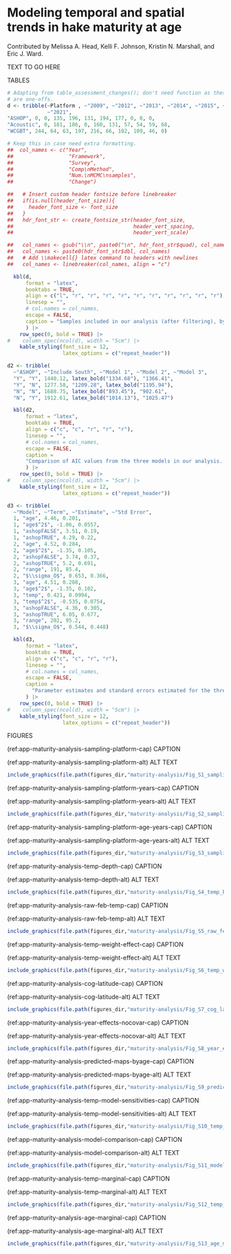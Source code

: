 \newpage

\rfoot{Maturity analysis}

# Modeling temporal and spatial trends in hake maturity at age {#sec:app-maturity-analysis}

Contributed by Melissa A. Head, Kelli F. Johnson, Kristin N. Marshall, and Eric
J. Ward.

TEXT TO GO HERE

TABLES

```r

# Adapting from table_assessment_changes(); don't need function as these tables
# are one-offs.
d <- tribble(~Platform , ~"2009", ~"2012", ~"2013", ~"2014", ~"2015", ~"2016", ~"2017", ~"2018", ~"2019",
             ~"2021",
"ASHOP", 0, 0, 135, 196, 131, 194, 177, 0, 0, 0,
"Acoustic", 0, 181, 186, 0, 160, 131, 57, 54, 59, 68,
"WCGBT", 244, 64, 63, 197, 216, 66, 102, 109, 46, 0)

# Keep this in case need extra formatting.
##  col_names <- c("Year",
##                  "Framework",
##                  "Survey",
##                  "Comp\nMethod",
##                  "Num.\nMCMC\nsamples",
##                  "Change")

##   # Insert custom header fontsize before linebreaker
##   if(is.null(header_font_size)){
##     header_font_size <- font_size
##   }
##   hdr_font_str <- create_fontsize_str(header_font_size,
##                                       header_vert_spacing,
##                                       header_vert_scale)

##   col_names <- gsub("\\n", paste0("\n", hdr_font_str$quad), col_names)
##   col_names <- paste0(hdr_font_str$dbl, col_names)
##   # Add \\makecell{} latex command to headers with newlines
##   col_names <- linebreaker(col_names, align = "c")

  kbl(d,
      format = "latex",
      booktabs = TRUE,
      align = c("l", "r", "r", "r", "r", "r", "r", "r", "r", "r", "r"),
      linesep = "",
      # col.names = col_names,
      escape = FALSE,
      caption = "Samples included in our analysis (after filtering), by sampling platform and year."
      ) |>
    row_spec(0, bold = TRUE) |>
#    column_spec(ncol(d), width = "5cm") |>
    kable_styling(font_size = 12,
                  latex_options = c("repeat_header"))
```



```r
d2 <- tribble(
  ~"ASHOP", ~"Include South", ~"Model 1", ~"Model 2", ~"Model 3",
  "Y", "Y", 1440.12, latex_bold("1334.68"), "1366.41",
  "Y", "N", 1277.58, "1209.28", latex_bold("1195.94"),
  "N", "N", 1688.75, latex_bold("893.45"), "902.61",
  "N", "Y", 1912.61, latex_bold("1014.13"), "1025.47")

  kbl(d2,
      format = "latex",
      booktabs = TRUE,
      align = c("c", "c", "r", "r", "r"),
      linesep = "",
      # col.names = col_names,
      escape = FALSE,
      caption =
      "Comparison of AIC values from the three models in our analysis. Model~1 represents the baseline model, Model~2 represents the model with spatiotemporal variation but no covariates, and Model~3 represents the model with spatial variation and a temperature effect. For the temperature effect, this table represents estimates from models using temperature in February, at a depth of 130.67~m, and only north of Pt. Conception. The best models for each combination are in bold."
      ) |>
    row_spec(0, bold = TRUE) |>
#    column_spec(ncol(d), width = "5cm") |>
    kable_styling(font_size = 12,
                  latex_options = c("repeat_header"))
```


```r
d3 <- tribble(
  ~"Model", ~"Term", ~"Estimate", ~"Std Error",
  1, "age", 4.46, 0.201,
  1, "age$^2$", -1.06, 0.0557,
  1, "ashopFALSE", 3.51, 0.19,
  1, "ashopTRUE", 4.29, 0.22,
  2, "age", 4.52, 0.284,
  2, "age$^2$", -1.35, 0.105,
  2, "ashopFALSE", 3.74, 0.37,
  2, "ashopTRUE", 5.2, 0.691,
  2, "range", 191, 85.4,
  2, "$\\sigma_O$", 0.653, 0.366,
  3, "age", 4.51, 0.288,
  3, "age$^2$", -1.35, 0.102,
  3, "temp", 0.421, 0.0994,
  3, "temp$^2$", -0.535, 0.0754,
  3, "ashopFALSE", 4.36, 0.305,
  3, "ashopTRUE", 6.05, 0.677,
  3, "range", 202, 95.2,
  3, "$\\sigma_O$", 0.544, 0.448)

  kbl(d3,
      format = "latex",
      booktabs = TRUE,
      align = c("c", "c", "r", "r"),
      linesep = "",
      # col.names = col_names,
      escape = FALSE,
      caption =
        "Parameter estimates and standard errors estimated for the three models of maturity in our analyses (including ASHOP samples, and only samples north of Pt.~Conception). Fixed effect parameter estimates are in logit space. The spatial range and spatial variance ($\\sigma_O$) are also included for models with those terms."
      ) |>
    row_spec(0, bold = TRUE) |>
#    column_spec(ncol(d), width = "5cm") |>
    kable_styling(font_size = 12,
                  latex_options = c("repeat_header"))
```






FIGURES

(ref:app-maturity-analysis-sampling-platform-cap) CAPTION

(ref:app-maturity-analysis-sampling-platform-alt) ALT TEXT

```r

include_graphics(file.path(figures_dir,"maturity-analysis/Fig_S1_samplingplatform.png"), error = FALSE)
```

<!--






-->

(ref:app-maturity-analysis-sampling-platform-years-cap) CAPTION

(ref:app-maturity-analysis-sampling-platform-years-alt) ALT TEXT

```r

include_graphics(file.path(figures_dir,"maturity-analysis/Fig_S2_samplingplatform_years.png"), error = FALSE)
```


(ref:app-maturity-analysis-sampling-platform-age-years-cap) CAPTION

(ref:app-maturity-analysis-sampling-platform-age-years-alt) ALT TEXT

```r

include_graphics(file.path(figures_dir,"maturity-analysis/Fig_S3_samplingplatform_age_years.png"), error = FALSE)
```



(ref:app-maturity-analysis-temp-depth-cap) CAPTION

(ref:app-maturity-analysis-temp-depth-alt) ALT TEXT

```r

include_graphics(file.path(figures_dir,"maturity-analysis/Fig_S4_temp_by_depth.png.png"), error = FALSE)
```


(ref:app-maturity-analysis-raw-feb-temp-cap) CAPTION

(ref:app-maturity-analysis-raw-feb-temp-alt) ALT TEXT

```r

include_graphics(file.path(figures_dir,"maturity-analysis/Fig_S5_raw_feb_temp.png"), error = FALSE)
```

(ref:app-maturity-analysis-temp-weight-effect-cap) CAPTION

(ref:app-maturity-analysis-temp-weight-effect-alt) ALT TEXT

```r

include_graphics(file.path(figures_dir,"maturity-analysis/Fig_S6_temp_weight_effect.png"), error = FALSE)
```

(ref:app-maturity-analysis-cog-latitude-cap) CAPTION

(ref:app-maturity-analysis-cog-latitude-alt) ALT TEXT

```r

include_graphics(file.path(figures_dir,"maturity-analysis/Fig_S7_cog_latitude.png"), error = FALSE)
```


(ref:app-maturity-analysis-year-effects-nocovar-cap) CAPTION

(ref:app-maturity-analysis-year-effects-nocovar-alt) ALT TEXT

```r

include_graphics(file.path(figures_dir,"maturity-analysis/Fig_S8_year_effects_nocovar.png"), error = FALSE)
```



(ref:app-maturity-analysis-predicted-maps-byage-cap) CAPTION

(ref:app-maturity-analysis-predicted-maps-byage-alt) ALT TEXT

```r

include_graphics(file.path(figures_dir,"maturity-analysis/Fig_S9_predicted_maps_byage.png"), error = FALSE)
```

(ref:app-maturity-analysis-temp-model-sensitivities-cap) CAPTION

(ref:app-maturity-analysis-temp-model-sensitivities-alt) ALT TEXT

```r

include_graphics(file.path(figures_dir,"maturity-analysis/Fig_S10_temp_model_sensitivities.png"), error = FALSE)
```

(ref:app-maturity-analysis-model-comparison-cap) CAPTION

(ref:app-maturity-analysis-model-comparison-alt) ALT TEXT

```r

include_graphics(file.path(figures_dir,"maturity-analysis/Fig_S11_model_comparison-updated.png"), error = FALSE)
```

(ref:app-maturity-analysis-temp-marginal-cap) CAPTION

(ref:app-maturity-analysis-temp-marginal-alt) ALT TEXT

```r

include_graphics(file.path(figures_dir,"maturity-analysis/Fig_S12_temp_marginal.png"), error = FALSE)
```

(ref:app-maturity-analysis-age-marginal-cap) CAPTION

(ref:app-maturity-analysis-age-marginal-alt) ALT TEXT

```r

include_graphics(file.path(figures_dir,"maturity-analysis/Fig_S13_age_marginal.png"), error = FALSE)
```


\clearpage
